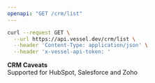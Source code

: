 ```yaml
---
openapi: "GET /crm/list"
---
```


<RequestExample>

```bash Request
curl --request GET \
  --url https://api.vessel.dev/crm/list \
  --header 'Content-Type: application/json' \
  --header 'x-vessel-api-token: '
```

</RequestExample>

**CRM Caveats**  
Supported for HubSpot, Salesforce and Zoho
